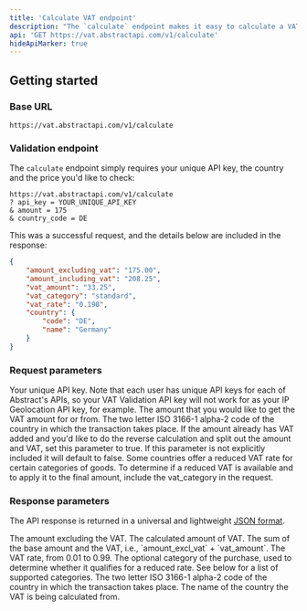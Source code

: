 ```yaml
---
title: 'Calculate VAT endpoint'
description: "The `calculate` endpoint makes it easy to calculate a VAT compliant price given a country and price, as well as such optional values as the type of goods."
api: 'GET https://vat.abstractapi.com/v1/calculate'
hideApiMarker: true
---
```


## Getting started

### Base URL

```
https://vat.abstractapi.com/v1/calculate
```

### Validation endpoint

The `calculate` endpoint simply requires your unique API key, the country and the price you'd like to check:

```
https://vat.abstractapi.com/v1/calculate
? api_key = YOUR_UNIQUE_API_KEY
& amount = 175  
& country_code = DE
```

This was a successful request, and the details below are included in the response:

<ResponseExample>

```json
{
    "amount_excluding_vat": "175.00",
    "amount_including_vat": "208.25",
    "vat_amount": "33.25",
    "vat_category": "standard",
    "vat_rate": "0.190",
    "country": {
        "code": "DE",
        "name": "Germany"
    }
}
```

</ResponseExample>

### Request parameters

<ParamField query="api_key" type="String" required>
  Your unique API key. Note that each user has unique API keys for each of Abstract's APIs, so your VAT Validation API key will not work for as your IP Geolocation API key, for example.
</ParamField>

<ParamField query="amount" type="String" required>
  The amount that you would like to get the VAT amount for or from.
</ParamField>

<ParamField query="country_code" type="String" required>
  The two letter ISO 3166-1 alpha-2 code of the country in which the transaction takes place.
</ParamField>

<ParamField query="is_vat_incl" type="Boolean">
  If the amount already has VAT added and you'd like to do the reverse calculation and split out the amount and VAT, set this parameter to true. If this parameter is not explicitly included it will default to false.
</ParamField>

<ParamField query="vat_category" type="String">
  Some countries offer a reduced VAT rate for certain categories of goods. To determine if a reduced VAT is available and to apply it to the final amount, include the vat_category in the request.
</ParamField>

### Response parameters

The API response is returned in a universal and lightweight [JSON format](https://www.json.org/json-en.html).

<ResponseField name="amount_excl_vat" type="Float">
  The amount excluding the VAT.
</ResponseField>

<ResponseField name="vat_amount" type="Float">
  The calculated amount of VAT.
</ResponseField>

<ResponseField name="amount_incl_vat" type="Float">
  The sum of the base amount and the VAT, i.e., `amount_excl_vat` + `vat_amount`.
</ResponseField>

<ResponseField name="vat_rate" type="Float">
  The VAT rate, from 0.01 to 0.99.
</ResponseField>

<ResponseField name="vat_category" type="String">
  The optional category of the purchase, used to determine whether it qualifies for a reduced rate. See below for a list of supported categories.
</ResponseField>

<ResponseField name="country_code" type="String">
  The two letter ISO 3166-1 alpha-2 code of the country in which the transaction takes place.
</ResponseField>

<ResponseField name="country_name" type="String">
  The name of the country the VAT is being calculated from.
</ResponseField>